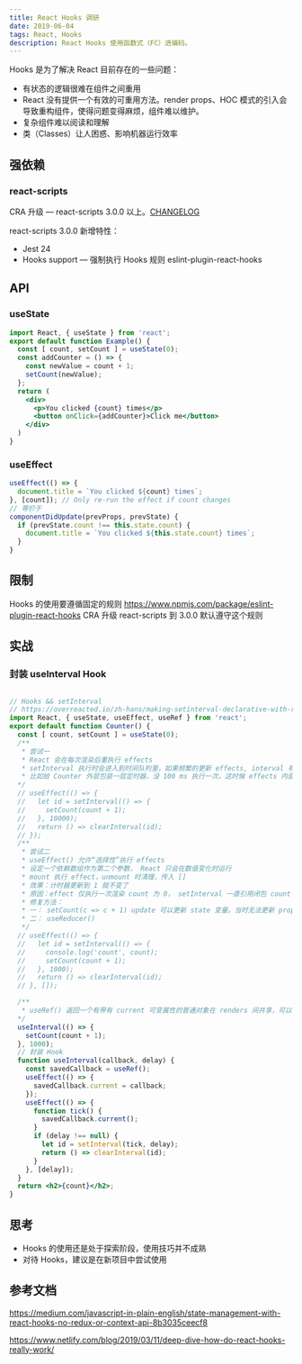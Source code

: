 ```yaml
---
title: React Hooks 调研
date: 2019-06-04
tags: React, Hooks
description: React Hooks 使用函数式（FC）进编码。
---
```


Hooks 是为了解决 React 目前存在的一些问题：

- 有状态的逻辑很难在组件之间重用
- React 没有提供一个有效的可重用方法。render props、HOC 模式的引入会导致重构组件，使得问题变得麻烦，组件难以维护。
- 复杂组件难以阅读和理解
- 类（Classes）让人困惑、影响机器运行效率

## 强依赖

### react-scripts
CRA 升级 — react-scripts 3.0.0 以上。[CHANGELOG](https://github.com/facebook/create-react-app/blob/master/CHANGELOG.md)

react-scripts 3.0.0 新增特性：

- Jest 24
- Hooks support — 强制执行 Hooks 规则 eslint-plugin-react-hooks

## API
### useState
```jsx
import React, { useState } from 'react';
export default function Example() {
  const [ count, setCount ] = useState(0);
  const addCounter = () => {
    const newValue = count + 1;
    setCount(newValue);
  };
  return (
    <div>
      <p>You clicked {count} times</p>
      <button onClick={addCounter}>Click me</button>
    </div>
  )
}
```

### useEffect
```jsx
useEffect(() => {
  document.title = `You clicked ${count} times`;
}, [count]); // Only re-run the effect if count changes
// 等价于
componentDidUpdate(prevProps, prevState) {
  if (prevState.count !== this.state.count) {
    document.title = `You clicked ${this.state.count} times`;
  }
}
```

## 限制
Hooks 的使用要遵循固定的规则 https://www.npmjs.com/package/eslint-plugin-react-hooks CRA 升级 react-scripts 到 3.0.0 默认遵守这个规则

## 实战
### 封装 useInterval Hook
```jsx

// Hooks && setInterval
// https://overreacted.io/zh-hans/making-setinterval-declarative-with-react-hooks/
import React, { useState, useEffect, useRef } from 'react';
export default function Counter() {
  const [ count, setCount ] = useState(0);
  /**
   * 尝试一
   * React 会在每次渲染后重执行 effects
   * setInterval 执行时会进入到时间队列里，如果频繁的更新 effects, interval 有可能没有机会被执行。
   * 比如给 Counter 外层包装一层定时器，没 100 ms 执行一次，这时候 effects 内部的 interval 不会被执行
  */
  // useEffect(() => {
  //   let id = setInterval(() => {
  //     setCount(count + 1);
  //   }, 10000);
  //   return () => clearInterval(id);
  // });
  /**
   * 尝试二
   * useEffect() 允许“选择性”执行 effects
   * 设定一个依赖数组作为第二个参数， React 只会在数值变化时运行
   * mount 执行 effect，unmount 时清理，传入 []
   * 效果：计时器更新到 1 就不变了
   * 原因：effect 仅执行一次渲染 count 为 0， setInterval 一直引用闭包 count 为 0 。。。
   * 修复方法：
   * 一： setCount(c => c + 1) update 可以更新 state 变量。当时无法更新 props
   * 二： useReducer() 
   */
  // useEffect(() => {
  //   let id = setInterval(() => {
  //     console.log('count', count);
  //     setCount(count + 1);
  //   }, 1000);
  //   return () => clearInterval(id);
  // }, []);

  /**
   * useRef() 返回一个有带有 current 可变属性的普通对象在 renders 间共享，可以保存新的 interval 回调给它：
  */
  useInterval(() => {
    setCount(count + 1);
  }, 1000);
  // 封装 Hook
  function useInterval(callback, delay) {
    const savedCallback = useRef();
    useEffect(() => {
      savedCallback.current = callback;
    });
    useEffect(() => {
      function tick() {
        savedCallback.current();
      }
      if (delay !== null) {
        let id = setInterval(tick, delay);
        return () => clearInterval(id);
      }
    }, [delay]);
  }
  return <h2>{count}</h2>;
}
```

## 思考
- Hooks 的使用还是处于探索阶段，使用技巧并不成熟
- 对待 Hooks，建议是在新项目中尝试使用

## 参考文档

https://medium.com/javascript-in-plain-english/state-management-with-react-hooks-no-redux-or-context-api-8b3035ceecf8

https://www.netlify.com/blog/2019/03/11/deep-dive-how-do-react-hooks-really-work/
